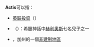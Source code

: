 '''Actis'''可以指：
*[[英联投资|英联投资]]（{{lang-en|Actis Capital, LLP}}）
*{{tsl|en|Actis|阿克提斯}}（{{lang-en|Actis}}）：希臘神話中[[赫利奧斯|赫利奧斯]]七名兒子之一
*{{tsl|en|Actis, California}}，加州的一個[[非建制地區|非建制地區]]

{{disambig|cat=非中文名称消歧义}}